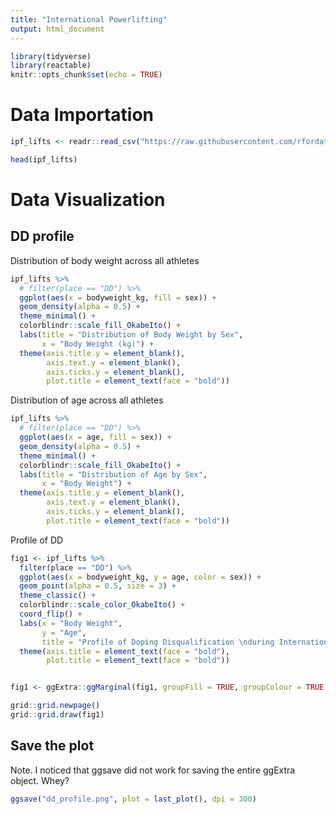 ```yaml
---
title: "International Powerlifting"
output: html_document
---
```


```r

library(tidyverse)
library(reactable)
knitr::opts_chunk$set(echo = TRUE)
```


# Data Importation

```r

ipf_lifts <- readr::read_csv("https://raw.githubusercontent.com/rfordatascience/tidytuesday/master/data/2019/2019-10-08/ipf_lifts.csv")

head(ipf_lifts)
```


# Data Visualization

## DD profile

Distribution of body weight across all athletes

```r


ipf_lifts %>% 
  # filter(place == "DD") %>% 
  ggplot(aes(x = bodyweight_kg, fill = sex)) +
  geom_density(alpha = 0.5) +
  theme_minimal() +
  colorblindr::scale_fill_OkabeIto() +
  labs(title = "Distribution of Body Weight by Sex",
       x = "Body Weight (kg)") +
  theme(axis.title.y = element_blank(),
        axis.text.y = element_blank(),
        axis.ticks.y = element_blank(),
        plot.title = element_text(face = "bold"))

```
Distribution of age across all athletes

```r

ipf_lifts %>% 
  # filter(place == "DD") %>% 
  ggplot(aes(x = age, fill = sex)) +
  geom_density(alpha = 0.5) +
  theme_minimal() +
  colorblindr::scale_fill_OkabeIto() +
  labs(title = "Distribution of Age by Sex",
       x = "Body Weight") +
  theme(axis.title.y = element_blank(),
        axis.text.y = element_blank(),
        axis.ticks.y = element_blank(),
        plot.title = element_text(face = "bold"))

```

Profile of DD

```r

fig1 <- ipf_lifts %>% 
  filter(place == "DD") %>% 
  ggplot(aes(x = bodyweight_kg, y = age, color = sex)) +
  geom_point(alpha = 0.5, size = 3) +
  theme_classic() +
  colorblindr::scale_color_OkabeIto() +
  coord_flip() +
  labs(x = "Body Weight",
       y = "Age",
       title = "Profile of Doping Disqualification \nduring International Powerlifting Federation Events") +
  theme(axis.title = element_text(face = "bold"),
        plot.title = element_text(face = "bold"))


fig1 <- ggExtra::ggMarginal(fig1, groupFill = TRUE, groupColour = TRUE, alpha = 0.2)

```


```r
grid::grid.newpage()
grid::grid.draw(fig1)

```


## Save the plot

Note. I noticed that ggsave did not work for saving the entire ggExtra object. Whey?

```r
ggsave("dd_profile.png", plot = last_plot(), dpi = 300)
```

